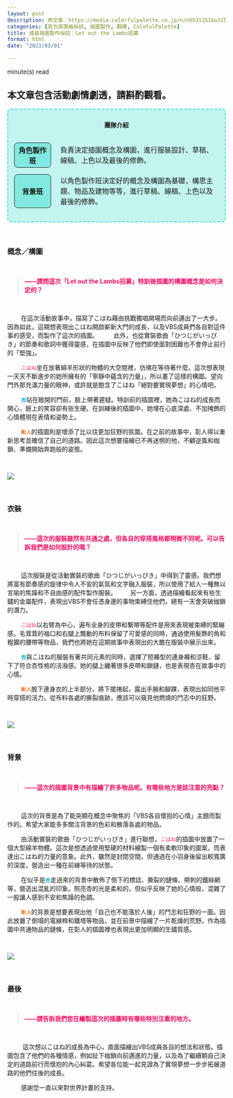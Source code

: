 ```yaml
---
layout: post
description: 原文章：https://media.colorfulpalette.co.jp/n/n6b31151ba315 | 此篇訪談翻譯僅作為個人練習。
categories: [官方部落格採訪, 插圖製作, 翻譯, ColofulPalette]
title: 成員插圖製作採訪：Let out the Lambs招募
format: html
date: "2023/03/01"

---
```


<script type="module" src="main.js"></script>

<span id="reading-tag"><span id="time"></span> minute(s) read</span>

  

::: {.callout-warning appearance="simple"}

  

## 本文章包含活動劇情劇透，請斟酌觀看。

  

:::

  

<div style="border:2px turquoise dashed;padding:0px 12px 0px 12px;border-radius:8px;background-color:rgba(64,224,208, 0.3) !important;" class="team-info">

<p style="text-align:center;font-weight:bold;margin-top:25px">團隊介紹</p>

<table style="border:none;border-collapse: separate;border-spacing: 2px 15px;">

<tr style="border:none;background-color:transparent;">

<th style="text-align:center;width:18%; border:1px solid;border-radius:8px;background-color:rgba(64,224,208, 0.5)">角色製作班</th>

<td style="border:none;padding-left:20px">負責決定插圖概念及構圖，進行服裝設計、草稿、線稿、上色以及最後的修飾。</td>

</tr>

<tr style="border:none;background-color:transparent;background-color:transparent;">

<th style="text-align:center;border:1px solid;border-radius:8px;background-color:rgba(64,224,208, 0.5)">背景班</th>

<td style="border:none;padding-left:20px">以角色製作班決定好的概念及構圖為基礎，構思主題、物品及建物等等，進行草稿、線稿、上色以及最後的修飾。</td>

</tr>

</table>

</div>

  

<br>

  

### 概念／構圖

<br>

<blockquote style="color:#ee1166;font-weight:bold;">——請問這次「Let out the Lambs招募」特訓後插圖的構圖概念是如何決定的？ </blockquote>

<br>

  

&nbsp;&nbsp;&nbsp;&nbsp;&nbsp;&nbsp;&nbsp;&nbsp;在這次活動故事中，描寫了こはね藉由挑戰獨唱開場而向前邁出了一大步。因為如此，這期想表現出こはね開啟嶄新大門的成長，以及VBS成員們各自對這件事的感受，而製作了這次的插圖。
&nbsp;&nbsp;&nbsp;&nbsp;&nbsp;&nbsp;&nbsp;&nbsp;此外，也從實裝歌曲「ひつじがいっぴき」的節奏和歌詞中獲得靈感，在插圖中反映了他們即使面對困難也不會停止前行的「堅強」。

&nbsp;&nbsp;&nbsp;&nbsp;&nbsp;&nbsp;&nbsp;&nbsp;<code><span style="color:#FF6699;font-weight:bold;">こはね</span></code>坐在放著綿羊形狀的物體的大空間裡，彷彿在等待著什麼。這次想表現一天天不斷進步的她所擁有的「寧靜中蘊含的力量」，所以畫了這樣的構圖。望向門外那充滿力量的眼神，或許就是飽含了こはね「絕對要實現夢想」的心情吧。

&nbsp;&nbsp;&nbsp;&nbsp;&nbsp;&nbsp;&nbsp;&nbsp;<code><span style="color:#00BBDD;font-weight:bold;">杏</span></code>站在敞開的門前，臉上帶著遲疑。特訓前的插圖裡，她為こはね的成長而開心，臉上的笑容卻有些生硬。在訓練後的插圖中，她埋在心底深處、不加掩飾的心情體現在表情和姿勢上。 

&nbsp;&nbsp;&nbsp;&nbsp;&nbsp;&nbsp;&nbsp;&nbsp;<code><span style="color:#FF7722;font-weight:bold;">彰人</span></code>的插圖則是增添了比以往更加狂野的氛圍。在之前的故事中，彰人得以重新思考並確信了自己的道路。因此這次想要描繪已不再迷惘的他，不顧逆風和枷鎖、準備開始奔跑般的姿態。
 

<br>

<img src="https://assets.st-note.com/img/1677573882728-FlA4zs4FYl.png?width=2000&height=2000&fit=bounds&format=jpg&quality=85">

<br>

  
  

### 衣裝

<br>

<blockquote style="color:#ee1166;font-weight:bold;"> ——這次的服裝雖然有共通之處，但各自的穿搭風格都稍微不同呢。可以告訴我們是如何設計的嗎？ </blockquote>

<br>

  
&nbsp;&nbsp;&nbsp;&nbsp;&nbsp;&nbsp;&nbsp;&nbsp;這次服裝是從活動實裝的歌曲「ひつじがいっぴき」中得到了靈感。我們想將富有節奏感的旋律中令人不安的氣氛和文字融入服裝，所以使用了給人一種無以言喻的焦躁和不自由感的配件製作服裝。&nbsp;&nbsp;&nbsp;&nbsp;&nbsp;&nbsp;&nbsp;&nbsp;另一方面，透過描繪看起來有些生鏽的金屬配件，表現出VBS不會任憑身邊的事物束縛住他們，總有一天會突破枷鎖的潛力。

&nbsp;&nbsp;&nbsp;&nbsp;&nbsp;&nbsp;&nbsp;&nbsp;<code><span style="color:#FF6699;font-weight:bold;">こはね</span></code>以右臂為中心，遍布全身的皮帶和繫帶等配件是用來表現被束縛的緊繃感。毛茸茸的袖口和右腿上飄動的布料保留了可愛感的同時，通過使用髮飾的角和粗獷的腰帶等物品，我們也將她在這期故事中表現出的大膽在服裝中展示出來。 

&nbsp;&nbsp;&nbsp;&nbsp;&nbsp;&nbsp;&nbsp;&nbsp;<code><span style="color:#00BBDD;font-weight:bold;">杏</span></code>與こはね的服裝有著共同元素的同時，選擇了短褲型的連身褲和涼鞋，留下了符合杏性格的活潑感。她的腿上纏著很多皮帶和鎖鏈，也是表現杏在故事中的心情。

&nbsp;&nbsp;&nbsp;&nbsp;&nbsp;&nbsp;&nbsp;&nbsp;<code><span style="color:#FF7722;font-weight:bold;">彰人</span></code>脫下連身衣的上半部分，將下擺捲起，露出手腕和腳踝，表現出如同他平時穿搭的活力。從布料各處的撕裂痕跡，應該可以窺見他燃燒的鬥志中的狂野。

  
  
  

<br>

<img src="https://assets.st-note.com/img/1677573940184-qr7kkgUNox.png?width=2000&height=2000&fit=bounds&format=jpg&quality=85">

<br>

  

### 背景

<br>

<blockquote style="color:#ee1166;font-weight:bold;"> ——這次的插圖背景中有描繪了許多物品呢。有哪些地方是該注意的亮點？ </blockquote>

<br>

  

&nbsp;&nbsp;&nbsp;&nbsp;&nbsp;&nbsp;&nbsp;&nbsp;這次的背景是為了能突顯在概念中聚焦的「VBS各自懷抱的心情」主題而製作的。希望大家能多多關注背景的色彩和散落各處的物品。

&nbsp;&nbsp;&nbsp;&nbsp;&nbsp;&nbsp;&nbsp;&nbsp;由活動實裝的歌曲「ひつじがいっぴき」進行聯想，<code><span style="color:#FF6699;font-weight:bold;">こはね</span></code>的插圖中放置了一個大型綿羊物體。這次是想透過使用堅硬的材料繪製一個有柔軟印象的圖案，而表達出こはね的力量的意象。此外，雖然是封閉空間，但通過在小羽身後留出較寬廣的深度，營造出一種在前線等待的狀態。

&nbsp;&nbsp;&nbsp;&nbsp;&nbsp;&nbsp;&nbsp;&nbsp;在似乎是<code><span style="color:#00BBDD;font-weight:bold;">杏</span></code>走過來的背景中散佈了倒下的標誌、撕裂的鏈條、帶刺的鐵絲網等，營造出混亂的印象。照亮杏的光是柔和的，但似乎反映了她的心情般，混雜了一股讓人感到不安和焦躁的色調。

&nbsp;&nbsp;&nbsp;&nbsp;&nbsp;&nbsp;&nbsp;&nbsp;<code><span style="color:#FF7722;font-weight:bold;">彰人</span></code>的背景是想要表現出他「自己也不能落於人後」的鬥志和狂野的一面。因此放置了倒塌的電線桿和鐵塔等物品，並在前景中描繪了一片乾燥的荒野。作為插圖中共通物品的鏈條，在彰人的插圖裡也表現出更加明顯的生鏽質感。
  

<br>

<img src="https://assets.st-note.com/img/1677574001664-rVyWNE4Y5I.png?width=2000&height=2000&fit=bounds&format=jpg&quality=85">

<br>

  
  

### 最後

<br>

<blockquote style="color:#ee1166;font-weight:bold;">——請告訴我們您在繪製這次的插圖時有哪些特別注重的地方。  </blockquote>

<br>

  

&nbsp;&nbsp;&nbsp;&nbsp;&nbsp;&nbsp;&nbsp;&nbsp; 這次想以こはね的成長為中心，直面描繪出VBS成員各自的想法和狀態。插圖包含了他們的各種情感，例如扯下枷鎖向前邁進的力量，以及為了繼續朝自己決定的道路前行而懷抱的內心糾葛。希望各位能一起見證為了實現夢想一步步拓展道路的他們往後的成長。

&nbsp;&nbsp;&nbsp;&nbsp;&nbsp;&nbsp;&nbsp;&nbsp;感謝您一直以來對世界計畫的支持。